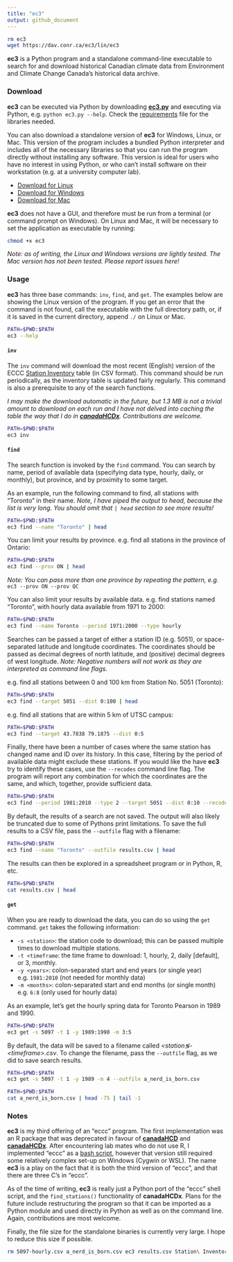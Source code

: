 ```yaml
---
title: "ec3"
output: github_document
---
```


```bash
rm ec3
wget https://dav.conr.ca/ec3/lin/ec3
```


**ec3** is a Python program and a standalone command-line executable to search for and download historical Canadian climate data from Environment and Climate Change Canada's historical data archive. 

### Download

**ec3** can be executed via Python by downloading [**ec3.py**](https://gitlab.com/ConorIA/ec3.py/raw/master/ec3.py?inline=false) and executing via Python, e.g. `python ec3.py --help`. Check the [requirements](https://gitlab.com/ConorIA/ec3.py/raw/master/requirements.txt) file for the libraries needed. 

You can also download a standalone version of **ec3** for Windows, Linux, or Mac. This version of the program includes a bundled Python interpreter and includes all of the necessary libraries so that you can run the program directly without installing any software. This version is ideal for users who have no interest in using Python, or who can't install software on their workstation (e.g. at a university computer lab). 

  - [Download for Linux](https://dav.conr.ca/ec3/lin/ec3)
  - [Download for Windows](https://dav.conr.ca/ec3/win/ec3.exe)
  - [Download for Mac](https://dav.conr.ca/ec3/mac/ec3)
  
**ec3** does not have a GUI, and therefore must be run from a terminal (or command prompt on Windows). On Linux and Mac, it will be necessary to set the application as executable by running:

```bash
chmod +x ec3
```

_Note: as of writing, the Linux and Windows versions are lightly tested. The Mac version has not been tested. Please report issues here!_

### Usage

**ec3** has three base commands: `inv`, `find`, and `get`. The examples below are showing the Linux version of the program. If you get an error that the command is not found, call the executable with the full directory path, or, if it is saved in the current directory, append `./` on Linux or Mac.

```bash
PATH=$PWD:$PATH
ec3 --help
```


#### `inv`

The `inv` command will download the most recent (English) version of the ECCC [Station Inventory](ftp://client_climate@ftp.tor.ec.gc.ca/Pub/Get_More_Data_Plus_de_donnees/Station%20Inventory%20EN.csv) table (in CSV format). This command should be run periodically, as the inventory table is updated fairly regularly. This command is also a prerequisite to any of the search functions.

_I may make the download automatic in the future, but 1.3 MB is not a trivial amount to download on each run and I have not delved into caching the table the way that I do in [**canadaHCDx**](https://gitlab.com/ConorIA/canadaHCDx/blob/master/R/get_station_data.R). Contributions are welcome._ 

```bash
PATH=$PWD:$PATH
ec3 inv
```

#### `find`

The search function is invoked by the `find` command. You can search by name, period of available data (specifying data type, hourly, daily, or monthly), but province, and by proximity to some target. 

As an example, run the following command to find, all stations with "Toronto" in their name. _Note, I have piped the output to head, because the list is very long. You should omit that `| head` section to see more results!_
```bash
PATH=$PWD:$PATH
ec3 find --name "Toronto" | head
```

You can limit your results by province. e.g. find all stations in the province of Ontario:
```bash
PATH=$PWD:$PATH
ec3 find --prov ON | head
```

_Note: You can pass more than one province by repeating the pattern, e.g._ `ec3 --prov ON --prov QC`

You can also limit your results by available data. e.g. find stations named "Toronto", with hourly data available from 1971 to 2000:
```bash
PATH=$PWD:$PATH
ec3 find --name Toronto --period 1971:2000 --type hourly
```

Searches can be passed a target of either a station ID (e.g. 5051), or space-separated latitude and longitude coordinates. The coordinates should be passed as decimal degrees of north latitude, and (positive) decimal degrees of west longitude. _Note: Negative numbers will not work as they are interpreted as command line flags._

e.g. find all stations between 0 and 100 km from Station No. 5051 (Toronto):
```bash
PATH=$PWD:$PATH
ec3 find --target 5051 --dist 0:100 | head
```

e.g. find all stations that are within 5 km of UTSC campus:
```bash
PATH=$PWD:$PATH
ec3 find --target 43.7838 79.1875 --dist 0:5
```

Finally, there have been a number of cases where the same station has changed name and ID over its history. In this case, filtering by the period of available data might exclude these stations. If you would like the have **ec3** try to identify these cases, use the `--recodes` command line flag. The program will report any combination for which the coordinates are the same, and which, together, provide sufficient data. 

```bash
PATH=$PWD:$PATH
ec3 find --period 1981:2010 --type 2 --target 5051 --dist 0:10 --recodes
```

By default, the results of a search are not saved. The output will also likely be truncated due to some of Pythons print limitations. To save the full results to a CSV file, pass the `--outfile` flag with a filename: 
```bash
PATH=$PWD:$PATH
ec3 find --name "Toronto" --outfile results.csv | head
```

The results can then be explored in a spreadsheet program or in Python, R, etc.
```bash
PATH=$PWD:$PATH
cat results.csv | head
```

#### `get`

When you are ready to download the data, you can do so using the `get` command. `get` takes the following information: 

- `-s <station>`: the station code to download; this can be passed multiple times to download multiple stations. 
- `-t <timeframe`: the time frame to download: 1, hourly, 2, daily [default], or 3, monthly.
- `-y <years>`: colon-separated start and end years (or single year) e.g. `1981:2010` (not needed for monthly data)
- `-m <months>`: colon-separated start and end months (or single month) e.g. `6:8` (only used for hourly data)

As an example, let's get the hourly spring data for Toronto Pearson in 1989 and 1990.
```bash
PATH=$PWD:$PATH
ec3 get -s 5097 -t 1 -y 1989:1990 -m 3:5
```

By default, the data will be saved to a filename called _&lt;station&lg;-&lt;timeframe&gt;.csv_. To change the filename, pass the `--outfile` flag, as we did to save search results. 

```bash
PATH=$PWD:$PATH
ec3 get -s 5097 -t 1 -y 1989 -m 4 --outfile a_nerd_is_born.csv
```

```bash
PATH=$PWD:$PATH
cat a_nerd_is_born.csv | head -75 | tail -1 
```

### Notes

**ec3** is my third offering of an "eccc" program. The first implementation was an R package that was deprecated in favour of [**canadaHCD**](https://github.com/gavinsimpson/canadaHCD) and [**canadaHCDx**](https://gitlab.com/ConorIA/canadaHCDx/). After encountering lab mates who do not use R, I implemented "eccc" as a [bash script](https://gitlab.com/ConorIA/shell-scripts/blob/master/eccc/eccc), however that version still required some relatively complex set-up on Windows (Cygwin or WSL). The name **ec3** is a play on the fact that it is both the third version of "eccc", and that there are three C's in "eccc".

As of the time of writing, **ec3** is really just a Python port of the "eccc" shell script, and the `find_stations()` functionality of **canadaHCDx**. Plans for the future include restructuring the program so that it can be imported as a Python module and used directly in Python as well as on the command line. Again, contributions are most welcome.

Finally, the file size for the standalone binaries is currently very large. I hope to reduce this size if possible.

```bash
rm 5097-hourly.csv a_nerd_is_born.csv ec3 results.csv Station\ Inventory\ EN.csv
```
